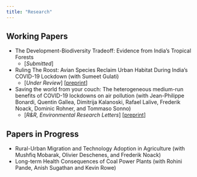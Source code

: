 ```yaml
---
title: "Research"
---
```


## Working Papers

* The Development-Biodiversity Tradeoff: Evidence from India's Tropical Forests
    + [*Submitted*]
    
* Ruling The Roost: Avian Species Reclaim Urban Habitat During India's COVID-19 Lockdown (with Sumeet Gulati)
    + [*Under Review*] [[preprint](https://www.biorxiv.org/content/10.1101/2020.12.15.422890v1)]

* Saving the world from your couch: The heterogeneous medium-run benefits of COVID-19 lockdowns on air pollution (with Jean-Philippe Bonardi, Quentin Gallea, Dimitrija Kalanoski, Rafael Lalive, Frederik Noack, Dominic Rohner, and Tommaso Sonno)
    + [*R&R, Environmental Research Letters*] [[preprint](https://eartharxiv.org/repository/view/1882/)]
    
## Papers in Progress

* Rural-Urban Migration and Technology Adoption in Agriculture (with Mushfiq Mobarak, Olivier Deschenes, and Frederik Noack)
* Long-term Health Consequences of Coal Power Plants (with Rohini Pande, Anish Sugathan and Kevin Rowe)